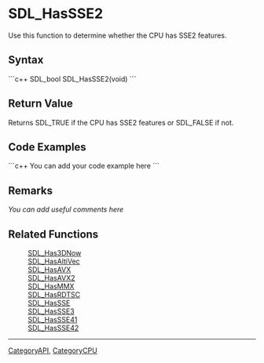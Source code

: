 <!-- pragma section-numbers off -->
<!-- pragma disable-camelcase -->

= SDL_HasSSE2 =
Use this function to determine whether the CPU has SSE2 features.


== Syntax ==
```c++
SDL_bool SDL_HasSSE2(void)
```

== Return Value ==
Returns SDL_TRUE if the CPU has SSE2 features or SDL_FALSE if not.

== Code Examples ==
```c++
You can add your code example here
```

== Remarks ==
''You can add useful comments here''

== Related Functions ==
:[[SDL_Has3DNow]]
:[[SDL_HasAltiVec]]
:[[SDL_HasAVX]]
:[[SDL_HasAVX2]]
:[[SDL_HasMMX]]
:[[SDL_HasRDTSC]]
:[[SDL_HasSSE]]
:[[SDL_HasSSE3]]
:[[SDL_HasSSE41]]
:[[SDL_HasSSE42]]

----
[[CategoryAPI]], [[CategoryCPU]]
